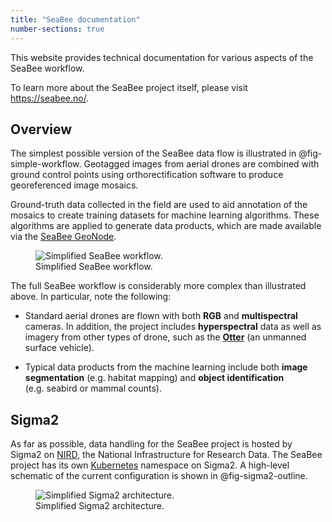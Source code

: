 ```yaml
---
title: "SeaBee documentation"
number-sections: true
---
```


This website provides technical documentation for various aspects of the SeaBee workflow. 

To learn more about the SeaBee project itself, please visit <https://seabee.no/>.

## Overview {#sec-overview}

The simplest possible version of the SeaBee data flow is illustrated in @fig-simple-workflow. Geotagged images from aerial drones are combined with ground control points using orthorectification software to produce georeferenced image mosaics. 

Ground-truth data collected in the field are used to aid annotation of the mosaics to create training datasets for machine learning algorithms. These algorithms are applied to generate data products, which are made available via the [SeaBee GeoNode](https://geonode.seabee.sigma2.no/#/).

![Simplified SeaBee workflow.](./images/simple_workflow.png){#fig-simple-workflow}

The full SeaBee workflow is considerably more complex than illustrated above. In particular, note the following:

 * Standard aerial drones are flown with both **RGB** and **multispectral** cameras. In addition, the project includes **hyperspectral** data as well as imagery from other types of drone, such as the [**Otter**](https://www.maritimerobotics.com/otter) (an unmanned surface vehicle). 

 * Typical data products from the machine learning include both **image segmentation** (e.g. habitat mapping) and **object identification** (e.g. seabird or mammal counts).

## Sigma2 {#sec-sigma2}

As far as possible, data handling for the SeaBee project is hosted by Sigma2 on [NIRD](https://documentation.sigma2.no/files_storage/nird.html), the National Infrastructure for Research Data. The SeaBee project has its own [Kubernetes](https://kubernetes.io/) namespace on Sigma2. A high-level schematic of the current configuration is shown in @fig-sigma2-outline.

![Simplified Sigma2 architecture.](./images/sigma2_outline_2023-01-06.png){#fig-sigma2-outline}